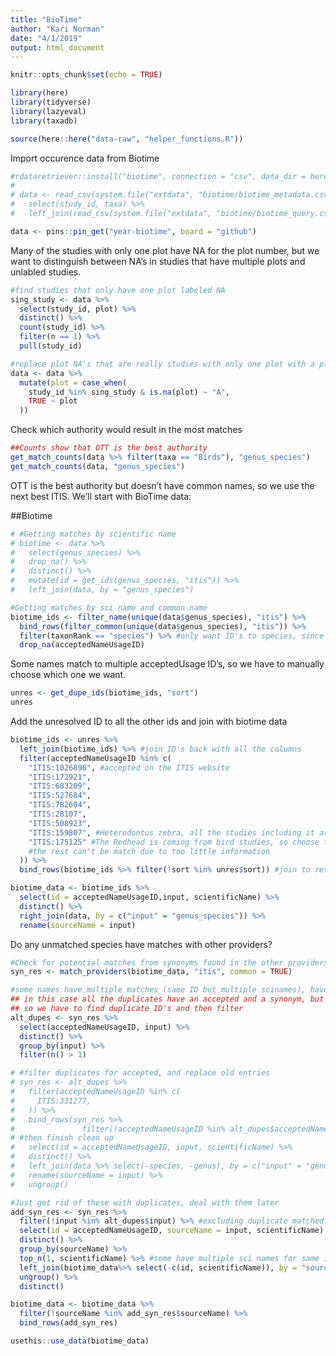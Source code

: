 ```yaml
---
title: "BioTime"
author: "Kari Norman"
date: "4/1/2019"
output: html_document
---
```


```r
knitr::opts_chunk$set(echo = TRUE)
```

```r
library(here)
library(tidyverse)
library(lazyeval)
library(taxadb)

source(here::here("data-raw", "helper_functions.R"))
```

Import occurence data from Biotime
```r
#rdataretriever::install("biotime", connection = "csv", data_dir = here("data"))
# 
# data <- read_csv(system.file("extdata", "biotime/biotime_metadata.csv", package = "biodivTS")) %>%
#   select(study_id, taxa) %>%
#   left_join(read_csv(system.file("extdata", "biotime/biotime_query.csv", package = "biodivTS")), by = "study_id")

data <- pins::pin_get("year-biotime", board = "github")
```

Many of the studies with only one plot have NA for the plot number, but we want to distinguish between NA's in studies that have multiple plots and unlabled studies.
```r
#find studies that only have one plot labeled NA
sing_study <- data %>% 
  select(study_id, plot) %>%
  distinct() %>%
  count(study_id) %>%
  filter(n == 1) %>%
  pull(study_id)

#replace plot NA's that are really studies with only one plot with a plot label 
data <- data %>% 
  mutate(plot = case_when(
    study_id %in% sing_study & is.na(plot) ~ "A",
    TRUE ~ plot
  ))
```

Check which authority would result in the most matches 
```r
##Counts show that OTT is the best authority 
get_match_counts(data %>% filter(taxa == "Birds"), "genus_species")
get_match_counts(data, "genus_species")
```

OTT is the best authority but doesn't have common names, so we use the next best ITIS. We'll start with BioTime data:

##Biotime

```r
# #Getting matches by scientific name 
# biotime <- data %>% 
#   select(genus_species) %>%
#   drop_na() %>%
#   distinct() %>%
#   mutate(id = get_ids(genus_species, "itis")) %>%
#   left_join(data, by = "genus_species")

#Getting matches by sci name and common name 
biotime_ids <- filter_name(unique(data$genus_species), "itis") %>%
  bind_rows(filter_common(unique(data$genus_species), "itis")) %>%
  filter(taxonRank == "species") %>% #only want ID's to species, since that's the level of the trait data
  drop_na(acceptedNameUsageID)
```

Some names match to multiple acceptedUsage ID's, so we have to manually choose which one we want.
```r
unres <- get_dupe_ids(biotime_ids, "sort")
unres 
```

Add the unresolved ID to all the other ids and join with biotime data
```r
biotime_ids <- unres %>%
  left_join(biotime_ids) %>% #join ID's back with all the columns
  filter(acceptedNameUsageID %in% c(
    "ITIS:1026896", #accepted on the ITIS website
    "ITIS:172921",
    "ITIS:683209",
    "ITIS:527684",
    "ITIS:782604",
    "ITIS:28107",
    "ITIS:508923",
    "ITIS:159807", #Heterodontus zebra, all the studies including it are using sci names, so we should match to the sci name match not common name match
    "ITIS:175125" #The Redhead is coming from bird studies, so choose the bird match, 
    #the rest can't be match due to too little information
  )) %>%
  bind_rows(biotime_ids %>% filter(!sort %in% unres$sort)) #join to resolved ID's, excluding the observations we resolved manually

biotime_data <- biotime_ids %>%
  select(id = acceptedNameUsageID,input, scientificName) %>%
  distinct() %>%
  right_join(data, by = c("input" = "genus_species")) %>%
  rename(sourceName = input)
```

Do any unmatched species have matches with other providers?
```r

#Check for potential matches from synonyms found in the other providers
syn_res <- match_providers(biotime_data, "itis", common = TRUE)

#some names have multiple matches (same ID but multiple scinames), have to pick one
## in this case all the duplicates have an accepted and a synonym, but there are some single matches that are just synonyms
## so we have to find duplicate ID's and then filter
alt_dupes <- syn_res %>%
  select(acceptedNameUsageID, input) %>%
  distinct() %>%
  group_by(input) %>%
  filter(n() > 1)

# #filter duplicates for accepted, and replace old entries 
# syn_res <- alt_dupes %>% 
#   filter(acceptedNameUsageID %in% c(
#     ITIS:331277, 
#   )) %>% 
#   bind_rows(syn_res %>% 
#               filter(!acceptedNameUsageID %in% alt_dupes$acceptedNameUsageID)) %>%
# #then finish clean up 
#   select(id = acceptedNameUsageID, input, scientificName) %>% 
#   distinct() %>%
#   left_join(data %>% select(-species, -genus), by = c("input" = "genus_species"), na_matches =  "never") %>%
#   rename(sourceName = input) %>%
#   ungroup()

#Just get rid of those with duplicates, deal with them later
add_syn_res <- syn_res %>% 
  filter(!input %in% alt_dupes$input) %>% #excluding duplicate matched species
  select(id = acceptedNameUsageID, sourceName = input, scientificName) %>%
  distinct() %>%
  group_by(sourceName) %>%
  top_n(1, scientificName) %>% #some have multiple sci names for same id, just pick on 
  left_join(biotime_data%>% select(-c(id, scientificName)), by = "sourceName", na_matches =  "never") %>%
  ungroup() %>%
  distinct()

biotime_data <- biotime_data %>% 
  filter(!sourceName %in% add_syn_res$sourceName) %>%
  bind_rows(add_syn_res)

```

```r
usethis::use_data(biotime_data)
```

